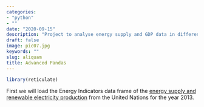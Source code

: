 ```yaml
---
categories:
- "python"
- ""
date: "2020-09-15"
description: "Project to analyse energy supply and GDP data in different countries"
draft: false
image: pic07.jpg
keywords: ""
slug: aliquam
title: Advanced Pandas
---
```


```r
library(reticulate)
```

First we will load the Energy Indicators data frame of the [energy supply and renewable electricity production](https://wfvvjvoqmcoaadnahbleeb.coursera-apps.org/notebooks/Energy%20Indicators.xls) from the United Nations for the year 2013.











  